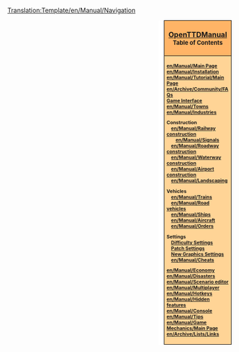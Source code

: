 <noinclude>[[Translation:Template/en/Manual/Navigation]]</noinclude><div style="float:right; padding-left:12px; background:#ffffff;">
<div style="width:140px; border:1px solid #000000; background:#ffb466; padding:5px; -moz-border-radius-topleft:5px; -moz-border-radius-topright:5px; font-size: 12pt;">
<center><b><font size=3>[[en/Manual/Main Page|OpenTTDManual]]</font><br>
<font size=2>Table of Contents</font></b></center>
</div>
<div style="width:140px;  border:1px solid black; border-top-width: 0px; background:#ffd496; padding:5px; -moz-border-radius-bottomleft:5px; -moz-border-radius-bottomright:8px; font-size: 8pt;">
<b>[[en/Manual/Main Page]]<br>
[[en/Manual/Installation]]<br>
[[en/Manual/Tutorial/Main Page]]<br>
[[en/Archive/Community/FAQ]]s<br>
[[en/Manual/Game interface|Game Interface]]<br>
[[en/Manual/Towns]]<br>
[[en/Manual/Industries]]

Construction<br>
&nbsp; &nbsp; [[en/Manual/Railway construction]]<br>
&nbsp; &nbsp; &nbsp; &nbsp; [[en/Manual/Signals]]<br>
&nbsp; &nbsp; [[en/Manual/Roadway construction]]<br>
&nbsp; &nbsp; [[en/Manual/Waterway construction]]<br>
&nbsp; &nbsp; [[en/Manual/Airport construction]]<br>
&nbsp; &nbsp; [[en/Manual/Landscaping]]

Vehicles<br>
&nbsp; &nbsp; [[en/Manual/Trains]]<br>
&nbsp; &nbsp; [[en/Manual/Road vehicles]]<br>
&nbsp; &nbsp; [[en/Manual/Ships]]<br>
&nbsp; &nbsp; [[en/Manual/Aircraft]]<br>
&nbsp; &nbsp; [[en/Manual/Orders]]

Settings<br>
&nbsp; &nbsp; [[en/Archive/Manual/Settings/Difficulty|Difficulty Settings]]<br>
&nbsp; &nbsp; [[en/Community/Patches/Patches|Patch Settings]]<br>
&nbsp; &nbsp; [[en/Manual/NewGRF|New Graphics Settings]]<br>
&nbsp; &nbsp; [[en/Manual/Cheats]]

[[en/Manual/Economy]]<br>
[[en/Manual/Disasters]]<br>
[[en/Manual/Scenario editor]]<br>
[[en/Manual/Multiplayer]]<br>
[[en/Manual/Hotkeys]]<br>
[[en/Manual/Hidden features]]<br>
[[en/Manual/Console]]<br>
[[en/Manual/Tips]]<br>
[[en/Manual/Game Mechanics/Main Page]]<br>
[[en/Archive/Lists/Links]]</b>
</div>
</div>